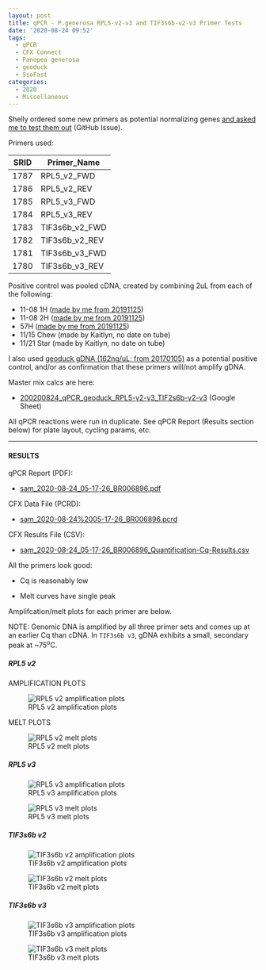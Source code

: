 ```yaml
---
layout: post
title: qPCR - P.generosa RPL5-v2-v3 and TIF3s6b-v2-v3 Primer Tests
date: '2020-08-24 09:52'
tags:
  - qPCR
  - CFX Connect
  - Panopea generosa
  - geoduck
  - SsoFast
categories:
  - 2020
  - Miscellaneous
---
```

Shelly ordered some new primers as potential normalizing genes [and asked me to test them out](https://github.com/RobertsLab/resources/issues/988) (GitHub Issue).

Primers used:

| SRID | Primer_Name    |
|------|----------------|
| 1787 | RPL5_v2_FWD    |
| 1786 | RPL5_v2_REV    |
| 1785 | RPL5_v3_FWD    |
| 1784 | RPL5_v3_REV    |
| 1783 | TIF3s6b_v2_FWD |
| 1782 | TIF3s6b_v2_REV |
| 1781 | TIF3s6b_v3_FWD |
| 1780 | TIF3s6b_v3_REV |

Positive control was pooled cDNA, created by combining 2uL from each of the following:

- 11-08 1H ([made by me from 20191125](https://robertslab.github.io/sams-notebook/2019/11/26/Reverse-Transcription-P.generosa-DNased-Hemolypmh-and-Hemocyte-RNA-from-20191125.html))
- 11-08 2H ([made by me from 20191125](https://robertslab.github.io/sams-notebook/2019/11/26/Reverse-Transcription-P.generosa-DNased-Hemolypmh-and-Hemocyte-RNA-from-20191125.html))
- 57H ([made by me from 20191125](https://robertslab.github.io/sams-notebook/2019/11/26/Reverse-Transcription-P.generosa-DNased-Hemolypmh-and-Hemocyte-RNA-from-20191125.html))
- 11/15 Chew (made by Kaitlyn, no date on tube)
- 11/21 Star (made by Kaitlyn, no date on tube)

I also used [geoduck gDNA (162ng/uL; from 20170105)](https://robertslab.github.io/sams-notebook/2017/01/05/dna-isolation-geoduck-gdna-for-illumina-initiated-sequencing-project.html) as a potential positive control, and/or as confirmation that these primers will/not amplify gDNA.

Master mix calcs are here:

- [200200824_qPCR_geoduck_RPL5-v2-v3_TIF2s6b-v2-v3](https://docs.google.com/spreadsheets/d/1nA4_esJW8ex81fQXtI8KLdZKqDPWBFrRFoRbXU0Wfqw/edit?usp=sharing) (Google Sheet)

All qPCR reactions were run in duplicate. See qPCR Report (Results section below) for plate layout, cycling params, etc.


---

#### RESULTS

qPCR Report (PDF):

- [sam_2020-08-24_05-17-26_BR006896.pdf](https://owl.fish.washington.edu/Athaliana/qPCR_data/qPCR_reports/sam_2020-08-24_05-17-26_BR006896.pdf)

CFX Data File (PCRD):

- [sam_2020-08-24%2005-17-26_BR006896.pcrd](https://owl.fish.washington.edu/scaphapoda/qPCR_data/cfx_connect_data/sam_2020-08-24%2005-17-26_BR006896.pcrd)


CFX Results File (CSV):

- [sam_2020-08-24_05-17-26_BR006896_Quantification-Cq-Results.csv](https://owl.fish.washington.edu/Athaliana/qPCR_data/sam_2020-08-24_05-17-26_BR006896_Quantification-Cq-Results.csv)



All the primers look good:

- Cq is reasonably low

- Melt curves have single peak

Amplifcation/melt plots for each primer are below.

NOTE: Genomic DNA is amplified by all three primer sets and comes up at an earlier Cq than cDNA. In `TIF3s6b v3`, gDNA exhibits a small, secondary peak at ~75<sup>o</sup>C.

##### RPL5 v2

AMPLIFICATION PLOTS

![RPL5 v2 amplification plots](https://owl.fish.washington.edu/Athaliana/qPCR_data/sam_2020-08-24_05-17-26_BR006896_RPL5-v2_amp_plots.png)

MELT PLOTS

![RPL5 v2 melt plots](https://owl.fish.washington.edu/Athaliana/qPCR_data/sam_2020-08-24_05-17-26_BR006896_RPL5-v2_melt_plots.png)

##### RPL5 v3

![RPL5 v3 amplification plots](https://owl.fish.washington.edu/Athaliana/qPCR_data/sam_2020-08-24_05-17-26_BR006896_RPL5-v3_amp_plots.png)

![RPL5 v3 melt plots](https://owl.fish.washington.edu/Athaliana/qPCR_data/sam_2020-08-24_05-17-26_BR006896_RPL5-v3_melt_plots.png)

##### TIF3s6b v2

![TIF3s6b v2 amplification plots](https://owl.fish.washington.edu/Athaliana/qPCR_data/sam_2020-08-24_05-17-26_BR006896_TIF3s6b-v2_amp_plots.png)

![TIF3s6b v2 melt plots](https://owl.fish.washington.edu/Athaliana/qPCR_data/sam_2020-08-24_05-17-26_BR006896_TIF3s6b-v2_melt_plots.png)


##### TIF3s6b v3

![TIF3s6b v3 amplification plots](https://owl.fish.washington.edu/Athaliana/qPCR_data/sam_2020-08-24_05-17-26_BR006896_TIF3s6b-v3_amp_plots.png)

![TIF3s6b v3 melt plots](https://owl.fish.washington.edu/Athaliana/qPCR_data/sam_2020-08-24_05-17-26_BR006896_TIF3s6b-v3_melt_plots.png)
